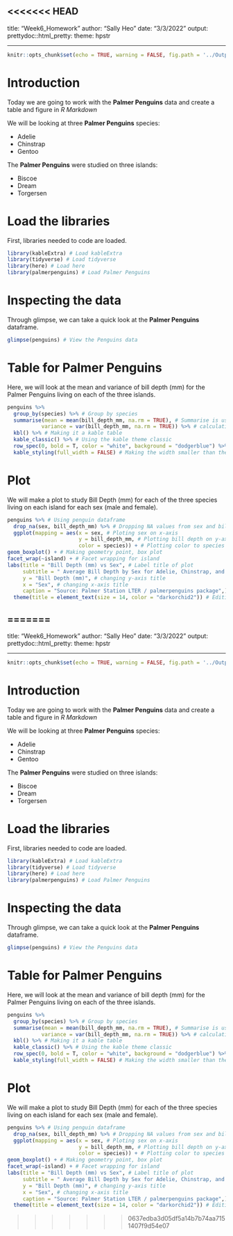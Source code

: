 <<<<<<< HEAD
---
title: "Week6_Homework"
author: "Sally Heo"
date: "3/3/2022"
output: 
  prettydoc::html_pretty:
    theme: hpstr
    
---

```r
knitr::opts_chunk$set(echo = TRUE, warning = FALSE, fig.path = '../Outputs/', message = FALSE)
```

# Introduction #

Today we are going to work with the **Palmer Penguins** data and create a table and figure in _R Markdown_ 

We will be looking at three **Palmer Penguins** species:

* Adelie
* Chinstrap
* Gentoo 

The **Palmer Penguins** were studied on three islands:

* Biscoe
* Dream
* Torgersen

# Load the libraries

First, libraries needed to code are loaded. 

```r
library(kableExtra) # Load kableExtra
library(tidyverse) # Load tidyverse
library(here) # Load here
library(palmerpenguins) # Load Palmer Penguins
```

# Inspecting the data

Through glimpse, we can take a quick look at the **Palmer Penguins** dataframe. 

```r
glimpse(penguins) # View the Penguins data
```

# Table for Palmer Penguins

Here, we will look at the mean and variance of bill depth (mm) for the Palmer Penguins living on each of the three islands. 

```r
penguins %>% 
  group_by(species) %>% # Group by species
  summarise(mean = mean(bill_depth_mm, na.rm = TRUE), # Summarise is used to calculate mean bill depth (mm)
           variance = var(bill_depth_mm, na.rm = TRUE)) %>% # calculating variance in bill depth (mm) 
  kbl() %>% # Making it a kable table
  kable_classic() %>% # Using the kable theme classic
  row_spec(0, bold = T, color = "white", background = "dodgerblue") %>% # changing the first row to have bold text and dodgerbue background
  kable_styling(full_width = FALSE) # Making the width smaller than the entire page

```
# Plot

We will make a plot to study Bill Depth (mm) for each of the three species living on each island for each sex (male and female).

```r
penguins %>% # Using penguin dataframe
  drop_na(sex, bill_depth_mm) %>% # Dropping NA values from sex and bill depth
  ggplot(mapping = aes(x = sex, # Ploting sex on x-axis
                       y = bill_depth_mm, # Plotting bill depth on y-axis
                       color = species)) + # Plotting color to species
geom_boxplot() + # Making geometry point, box plot
facet_wrap(~island) + # Facet wrapping for island
labs(title = "Bill Depth (mm) vs Sex", # Label title of plot
     subtitle = " Average Bill Depth by Sex for Adelie, Chinstrap, and Gentoo Penguins", # Adding subtitle
     y = "Bill Depth (mm)", # changing y-axis title
     x = "Sex", # changing x-axis title
     caption = "Source: Palmer Station LTER / palmerpenguins package",) + # Adding a caption
  theme(title = element_text(size = 14, color = "darkorchid2")) # Editing theme and font of plot and color

```




=======
---
title: "Week6_Homework"
author: "Sally Heo"
date: "3/3/2022"
output: 
  prettydoc::html_pretty:
    theme: hpstr
    
---

```{r setup, include=FALSE}
knitr::opts_chunk$set(echo = TRUE, warning = FALSE, fig.path = '../Outputs/', message = FALSE)
```

# Introduction #

Today we are going to work with the **Palmer Penguins** data and create a table and figure in _R Markdown_ 

We will be looking at three **Palmer Penguins** species:

* Adelie
* Chinstrap
* Gentoo 

The **Palmer Penguins** were studied on three islands:

* Biscoe
* Dream
* Torgersen

# Load the libraries

First, libraries needed to code are loaded. 

```{r}
library(kableExtra) # Load kableExtra
library(tidyverse) # Load tidyverse
library(here) # Load here
library(palmerpenguins) # Load Palmer Penguins
```

# Inspecting the data

Through glimpse, we can take a quick look at the **Palmer Penguins** dataframe. 

```{r}
glimpse(penguins) # View the Penguins data
```

# Table for Palmer Penguins

Here, we will look at the mean and variance of bill depth (mm) for the Palmer Penguins living on each of the three islands. 

```{r, echo = FALSE}
penguins %>% 
  group_by(species) %>% # Group by species
  summarise(mean = mean(bill_depth_mm, na.rm = TRUE), # Summarise is used to calculate mean bill depth (mm)
           variance = var(bill_depth_mm, na.rm = TRUE)) %>% # calculating variance in bill depth (mm) 
  kbl() %>% # Making it a kable table
  kable_classic() %>% # Using the kable theme classic
  row_spec(0, bold = T, color = "white", background = "dodgerblue") %>% # changing the first row to have bold text and dodgerbue background
  kable_styling(full_width = FALSE) # Making the width smaller than the entire page

```
# Plot

We will make a plot to study Bill Depth (mm) for each of the three species living on each island for each sex (male and female).

```{r Lab6_Homework.png, echo = FALSE}
penguins %>% # Using penguin dataframe
  drop_na(sex, bill_depth_mm) %>% # Dropping NA values from sex and bill depth
  ggplot(mapping = aes(x = sex, # Ploting sex on x-axis
                       y = bill_depth_mm, # Plotting bill depth on y-axis
                       color = species)) + # Plotting color to species
geom_boxplot() + # Making geometry point, box plot
facet_wrap(~island) + # Facet wrapping for island
labs(title = "Bill Depth (mm) vs Sex", # Label title of plot
     subtitle = " Average Bill Depth by Sex for Adelie, Chinstrap, and Gentoo Penguins", # Adding subtitle
     y = "Bill Depth (mm)", # changing y-axis title
     x = "Sex", # changing x-axis title
     caption = "Source: Palmer Station LTER / palmerpenguins package",) + # Adding a caption
  theme(title = element_text(size = 14, color = "darkorchid2")) # Editing theme and font of plot and color

```




>>>>>>> 0637edba3d05df5a14b7b74aa7151407f9d54e07
